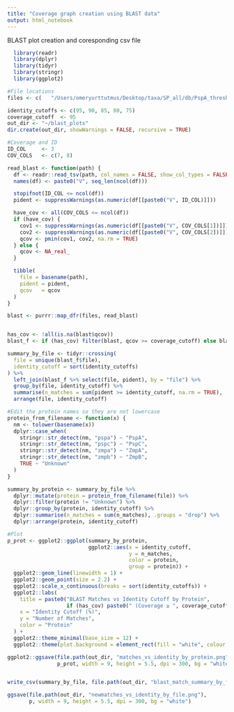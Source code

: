 ```yaml
---
title: "Coverage graph creation using BLAST data"
output: html_notebook
---
```


BLAST plot creation and coresponding csv file

```r
  library(readr)
  library(dplyr)
  library(tidyr)
  library(stringr)
  library(ggplot2)

#File locations
files <- c(   "/Users/omeryurttutmus/Desktop/taxa/SP_all/db/PspA_thresholds/95-70/pspa_full_length_id95-70.tsv",   "/Users/omeryurttutmus/Desktop/taxa/SP_all/db/pspC_threshold/95_coverage/pspc_length_id70.tsv",   "/Users/omeryurttutmus/Desktop/taxa/SP_all/db/zmpA_threshold/95-coverage/zmpa_length_id70.tsv",   "/Users/omeryurttutmus/Desktop/taxa/SP_all/db/zmpB_threshold/95-coverage/zmpB_full_length_id95-70.tsv" )

identity_cutoffs <- c(95, 90, 85, 80, 75)
coverage_cutoff  <- 95
out_dir <- "~/blast_plots"
dir.create(out_dir, showWarnings = FALSE, recursive = TRUE)

#Coverage and ID
ID_COL     <- 3        
COV_COLS   <- c(7, 8)

read_blast <- function(path) {
  df <- readr::read_tsv(path, col_names = FALSE, show_col_types = FALSE)
  names(df) <- paste0("V", seq_len(ncol(df)))

  stopifnot(ID_COL <= ncol(df))
  pident <- suppressWarnings(as.numeric(df[[paste0("V", ID_COL)]]))

  have_cov <- all(COV_COLS <= ncol(df))
  if (have_cov) {
    cov1 <- suppressWarnings(as.numeric(df[[paste0("V", COV_COLS[1])]]))
    cov2 <- suppressWarnings(as.numeric(df[[paste0("V", COV_COLS[2])]]))
    qcov <- pmin(cov1, cov2, na.rm = TRUE)
  } else {
    qcov <- NA_real_
  }

  tibble(
    file = basename(path),
    pident = pident,
    qcov   = qcov
  )
}

blast <- purrr::map_dfr(files, read_blast)


has_cov <- !all(is.na(blast$qcov))
blast_f <- if (has_cov) filter(blast, qcov >= coverage_cutoff) else blast

summary_by_file <- tidyr::crossing(
  file = unique(blast_f$file),
  identity_cutoff = sort(identity_cutoffs)
) %>%
  left_join(blast_f %>% select(file, pident), by = "file") %>%
  group_by(file, identity_cutoff) %>%
  summarise(n_matches = sum(pident >= identity_cutoff, na.rm = TRUE), .groups = "drop") %>%
  arrange(file, identity_cutoff)

#Edit the protein names so they are not lowercase
protein_from_filename <- function(x) {
  nm <- tolower(basename(x))
  dplyr::case_when(
    stringr::str_detect(nm, "pspa") ~ "PspA",
    stringr::str_detect(nm, "pspc") ~ "PspC",
    stringr::str_detect(nm, "zmpa") ~ "ZmpA",
    stringr::str_detect(nm, "zmpb") ~ "ZmpB",
    TRUE ~ "Unknown"
  )
}

summary_by_protein <- summary_by_file %>%
  dplyr::mutate(protein = protein_from_filename(file)) %>%
  dplyr::filter(protein != "Unknown") %>%
  dplyr::group_by(protein, identity_cutoff) %>%
  dplyr::summarise(n_matches = sum(n_matches), .groups = "drop") %>%
  dplyr::arrange(protein, identity_cutoff)

#Plot
p_prot <- ggplot2::ggplot(summary_by_protein,
                          ggplot2::aes(x = identity_cutoff,
                                       y = n_matches,
                                       color = protein,
                                       group = protein)) +
  ggplot2::geom_line(linewidth = 1) +
  ggplot2::geom_point(size = 2.2) +
  ggplot2::scale_x_continuous(breaks = sort(identity_cutoffs)) +
  ggplot2::labs(
    title = paste0("BLAST Matches vs Identity Cutoff by Protein",
                   if (has_cov) paste0(" (Coverage ≥ ", coverage_cutoff, "%)") else ""),
    x = "Identity Cutoff (%)",
    y = "Number of Matches",
    color = "Protein"
  ) +
  ggplot2::theme_minimal(base_size = 12) +
  ggplot2::theme(plot.background = element_rect(fill = "white", colour = NA))

ggplot2::ggsave(file.path(out_dir, "matches_vs_identity_by_protein.png"),
                p_prot, width = 9, height = 5.5, dpi = 300, bg = "white")


write_csv(summary_by_file, file.path(out_dir, "blast_match_summary_by_file.csv"))

ggsave(file.path(out_dir, "newmatches_vs_identity_by_file.png"),
       p, width = 9, height = 5.5, dpi = 300, bg = "white")

```